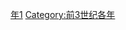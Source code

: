 {{Catnav|頁面分類|历史|歷史時代|年|前3世纪各年}}

{{catmore}}
{{Commons category|281 BC}}

[[Category:前280年代|年1]]
[[Category:前3世纪各年|Category:前3世纪各年]]